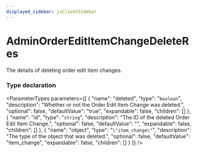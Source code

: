 ```yaml
---
displayed_sidebar: jsClientSidebar
---
```



# AdminOrderEditItemChangeDeleteRes

The details of deleting order edit item changes.

### Type declaration

<ParameterTypes parameters={[
  {
    "name": "deleted",
    "type": "`boolean`",
    "description": "Whether or not the Order Edit Item Change was deleted.",
    "optional": false,
    "defaultValue": "true",
    "expandable": false,
    "children": []
  },
  {
    "name": "id",
    "type": "`string`",
    "description": "The ID of the deleted Order Edit Item Change.",
    "optional": false,
    "defaultValue": "",
    "expandable": false,
    "children": []
  },
  {
    "name": "object",
    "type": "`\"item_change\"`",
    "description": "The type of the object that was deleted.",
    "optional": false,
    "defaultValue": "item_change",
    "expandable": false,
    "children": []
  }
]} />
